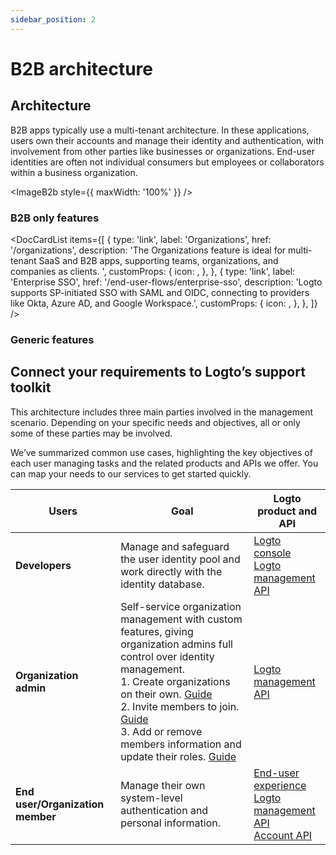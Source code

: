 ```yaml
---
sidebar_position: 2
---
```




# B2B architecture

## Architecture

B2B apps typically use a multi-tenant architecture. In these applications, users own their accounts and manage their identity and authentication, with involvement from other parties like businesses or organizations. End-user identities are often not individual consumers but employees or collaborators within a business organization.

<ImageB2b style={{ maxWidth: '100%' }} />

### B2B only features

<DocCardList
  items={[
    {
      type: 'link',
      label: 'Organizations',
      href: '/organizations',
      description:
        'The Organizations feature is ideal for multi-tenant SaaS and B2B apps, supporting teams, organizations, and companies as clients. ',
      customProps: {
        icon: <OrganizationIcon />,
      },
    },
    {
      type: 'link',
      label: 'Enterprise SSO',
      href: '/end-user-flows/enterprise-sso',
      description:
        'Logto supports SP-initiated SSO with SAML and OIDC, connecting to providers like Okta, Azure AD, and Google Workspace.',
      customProps: {
        icon: <SsoIcon />,
      },
    },
  ]}
/>

### Generic features

<GenericFeatures />

## Connect your requirements to Logto’s support toolkit

This architecture includes three main parties involved in the management scenario. Depending on your specific needs and objectives, all or only some of these parties may be involved.

We’ve summarized common use cases, highlighting the key objectives of each user managing tasks and the related products and APIs we offer. You can map your needs to our services to get started quickly.

| Users                            | Goal                                                                                                                                                                                                                                                                                                                                              | Logto product and API                                                                                                                                                   |
| -------------------------------- | ------------------------------------------------------------------------------------------------------------------------------------------------------------------------------------------------------------------------------------------------------------------------------------------------------------------------------------------------- | ----------------------------------------------------------------------------------------------------------------------------------------------------------------------- |
| **Developers**                   | Manage and safeguard the user identity pool and work directly with the identity database.                                                                                                                                                                                                                                                         | [Logto console](https://cloud.logto.io)<br />[Logto management API](https://bump.sh/logto/doc/logto-management-api)                                                     |
| **Organization admin**           | Self-service organization management with custom features, giving organization admins full control over identity management.<br />1. Create organizations on their own. [Guide](../../end-user-flows/organization-experience/create-organization.mdx)<br />2. Invite members to join. [Guide](../../end-user-flows/organization-experience/invite-organization-members.mdx)<br />3. Add or remove members information and update their roles. [Guide](../../end-user-flows/organization-experience/organization-management.mdx) | [Logto management API](https://bump.sh/logto/doc/logto-management-api)                                                                                                  |
| **End user/Organization member** | Manage their own system-level authentication and personal information.                                                                                                                                                                                                                                                                            | [End-user experience](/end-user-flows)<br />[Logto management API](https://bump.sh/logto/doc/logto-management-api)<br />[Account API](https://openapi.logto.io/account) |

<RelatedResource />
